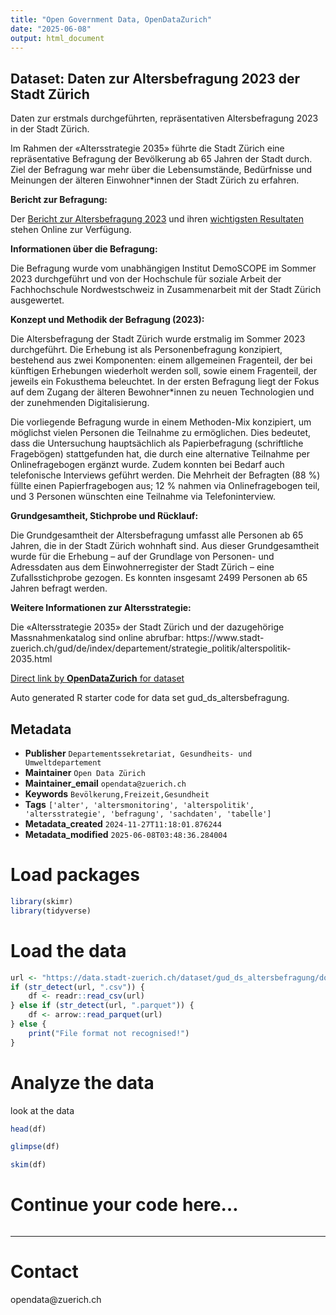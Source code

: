 ```yaml
---
title: "Open Government Data, OpenDataZurich"
date: "2025-06-08"
output: html_document
---
```


## Dataset: Daten zur Altersbefragung 2023 der Stadt Zürich

Daten zur erstmals durchgeführten, repräsentativen Altersbefragung 2023 in der Stadt Zürich. 

Im Rahmen der «Altersstrategie 2035» führte die Stadt Zürich eine repräsentative Befragung der Bevölkerung ab 65 Jahren der Stadt durch. Ziel der Befragung war mehr über die Lebensumstände, Bedürfnisse und Meinungen der älteren Einwohner*innen der Stadt Zürich zu erfahren.


**Bericht zur Befragung:**

Der [Bericht zur Altersbefragung 2023](https://www.stadt-zuerich.ch/de/aktuell/publikationen/2023/altersbefragung-2023.html) und ihren [wichtigsten Resultaten](https://www.stadt-zuerich.ch/de/politik-und-verwaltung/statistik-und-daten/daten/politik-und-verwaltung/befragungen/altersbefragung.html) stehen Online zur Verfügung.

**Informationen über die Befragung:**

Die Befragung wurde vom unabhängigen Institut DemoSCOPE im Sommer 2023 durchgeführt und von der Hochschule für soziale Arbeit der Fachhochschule Nordwestschweiz in Zusammenarbeit mit der Stadt Zürich ausgewertet.

**Konzept und Methodik der Befragung (2023):**

Die Altersbefragung der Stadt Zürich wurde erstmalig im Sommer 2023 durchgeführt. Die Erhebung ist als Personenbefragung konzipiert, bestehend aus zwei Komponenten: einem allgemeinen Fragenteil, der bei künftigen Erhebungen wiederholt werden soll, sowie einem Fragenteil, der jeweils ein Fokusthema beleuchtet. In der ersten Befragung liegt der Fokus auf dem Zugang der älteren Bewohner*innen zu neuen Technologien und der zunehmenden Digitalisierung.

Die vorliegende Befragung wurde in einem Methoden-Mix konzipiert, um möglichst vielen Personen die Teilnahme zu ermöglichen. Dies bedeutet, dass die Untersuchung hauptsächlich als Papierbefragung (schriftliche Fragebögen) stattgefunden hat, die durch eine alternative Teilnahme per Onlinefragebogen ergänzt wurde. Zudem konnten bei Bedarf auch telefonische Interviews geführt werden. Die Mehrheit der Befragten (88 %) füllte einen Papierfragebogen aus; 12 % nahmen via Onlinefragebogen teil, und 3 Personen wünschten eine Teilnahme via Telefoninterview.

**Grundgesamtheit, Stichprobe und Rücklauf:**

Die Grundgesamtheit der Altersbefragung umfasst alle Personen ab 65 Jahren, die in der Stadt Zürich wohnhaft sind. Aus dieser Grundgesamtheit wurde für die Erhebung – auf der Grundlage von Personen- und Adressdaten aus dem Einwohnerregister der Stadt Zürich – eine Zufallsstichprobe gezogen. Es konnten insgesamt 2499 Personen ab 65 Jahren befragt werden.

**Weitere Informationen zur Altersstrategie:**

Die «Altersstrategie 2035» der Stadt Zürich und der dazugehörige Massnahmenkatalog sind online abrufbar: https://www.stadt-zuerich.ch/gud/de/index/departement/strategie_politik/alterspolitik-2035.html



[Direct link by **OpenDataZurich** for dataset](https://data.stadt-zuerich.ch/dataset/gud_ds_altersbefragung)

Auto generated R starter code for data set gud_ds_altersbefragung.

## Metadata

- **Publisher** `Departementssekretariat, Gesundheits- und Umweltdepartement`
- **Maintainer** `Open Data Zürich`
- **Maintainer_email** `opendata@zuerich.ch`
- **Keywords** `Bevölk­erung,Freizeit,Ge­sund­heit`
- **Tags** `['alter', 'altersmonitoring', 'alterspolitik', 'altersstrategie', 'befragung', 'sachdaten', 'tabelle']`
- **Metadata_created** `2024-11-27T11:18:01.876244`
- **Metadata_modified** `2025-06-08T03:48:36.284004`


# Load packages

```r
library(skimr)
library(tidyverse)
```

# Load the data

```r
url <- "https://data.stadt-zuerich.ch/dataset/gud_ds_altersbefragung/download/Altersbefragung_OGD.csv"
if (str_detect(url, ".csv")) {
    df <- readr::read_csv(url)
} else if (str_detect(url, ".parquet")) {
    df <- arrow::read_parquet(url)
} else {
    print("File format not recognised!")
}
```

# Analyze the data

look at the data
```r
head(df)
```

```r
glimpse(df)
```

```r
skim(df)
```

# Continue your code here...

```r

```

------------------------------------------------------------------------

# Contact

opendata@zuerich.ch
